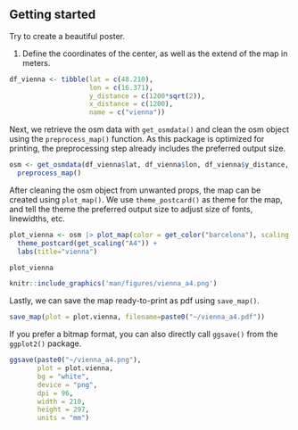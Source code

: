 
## Getting started

Try to create a beautiful poster.

1. Define the coordinates of the center, as well as the extend of the map in meters.

```r
df_vienna <- tibble(lat = c(48.210),
                    lon = c(16.371),
                    y_distance = c(1200*sqrt(2)),
                    x_distance = c(1200),
                    name = c("vienna"))
```

Next, we retrieve the osm data with `get_osmdata()` and clean the osm object using the `preprocess_map()` function. As this package is optimized for printing, the preprocessing step already includes the preferred output size.

```r
osm <- get_osmdata(df_vienna$lat, df_vienna$lon, df_vienna$y_distance, df_vienna$x_distance) |>
  preprocess_map()
```

After cleaning the osm object from unwanted props, the map can be created using `plot_map()`. We use `theme_postcard()` as theme for the map, and tell the theme the preferred output size to adjust size of fonts, linewidths, etc.

```r
plot_vienna <- osm |> plot_map(color = get_color("barcelona"), scaling = get_scaling("A4")) +
  theme_postcard(get_scaling("A4")) +
  labs(title="vienna")

plot_vienna
```

```r
knitr::include_graphics('man/figures/vienna_a4.png')
```

Lastly, we can save the map ready-to-print as pdf using `save_map()`.

```r
save_map(plot = plot.vienna, filename=paste0("~/vienna_a4.pdf"))
```

If you prefer a bitmap format, you can also directly call `ggsave()` from the `ggplot2()` package.

```r
ggsave(paste0("~/vienna_a4.png"),
       plot = plot.vienna,
       bg = "white",
       device = "png",
       dpi = 96,
       width = 210,
       height = 297,
       units = "mm")
```
